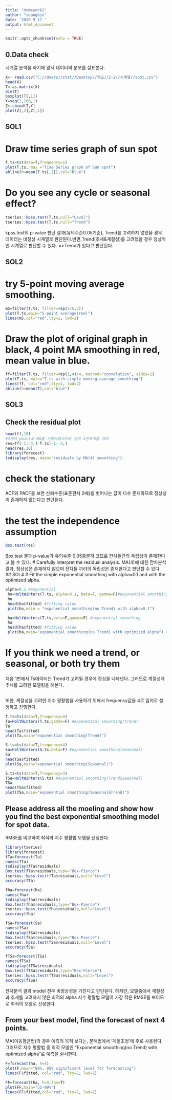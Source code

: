 ---
title: "Homework2"
author: "seongbin"
date: '2020 9 17 '
output: html_document
---

```{r setup, include=FALSE}
knitr::opts_chunk$set(echo = TRUE)
```

## 0.Data check
시계열 분석을 하기에 앞서 데이터의 분포를 살표본다.


```{r data}
X<- read.csv("C://Users//stat//Desktop//학교//2-2//시계열//spot.csv")
head(X)
T<-as.matrix(X)
dim(T)
boxplot(T[,1])
Y=seq(1,100,1)
Z<-cbind(T,Y)
plot(Z[,2],Z[,1])
```





## SOL1

# Draw time series graph of sun spot
```{r 1-1}
T.ts=ts(data=T,frequency=1)
plot(T.ts, mai ="Time Series graph of Sun spot")
abline(h=mean(T.ts[,1]),col="blue")
```

# Do you see any cycle or seasonal effect?

```{r 1-2}
tseries::kpss.test(T.ts,null="Level")
tseries::kpss.test(T.ts,null="Trend")
```
kpss.test의 p-value 판단 결과(유의수준0.05기준), Trend를 고려하지 않았을 경우 데이터는 비정상 시계열로 판단된다.반면,Trend(추세&계절성)를 고려했을 경우 정상적인 시계열로 판단할 수 있다.
=>Trend가 있다고 판단된다.




## SOL2

# try 5-point moving average smoothing.

```{r 2-1}
m5=filter(T.ts, filter=rep(1/5,5))
plot(T.ts,main="5-point average(red)")
lines(m5,col="red",lty=2, lwd=2)
```

# Draw the plot of original graph in black, 4 point MA smoothing in red, mean value in blue.
```{r 2-2}
ff=filter(T.ts, filter=rep(1,4)/4, method="convolution", sides=1)
plot(T.ts, main="T.ts with simple moving average smoothing")
lines(ff, col="red",lty=2, lwd=2)
abline(h=mean(T),col="blue")
```


## SOL3

## Check the residual plot
```{r 3-1}
head(ff,10)
#4개의 point로 MA를 시행하였으므로 앞의 3관측치를 제외
res=ff[-1:-3,]-T.ts[-1:-3,]
head(res,10)
library(forecast)
tsdisplay(res, main="residuals by MA(4) smoothing")
```

# check the stationary
ACF와 PACF를 보면 신뢰수준(표준편차 2배)을 벗어나는 값이 다수 존재하므로 정상성이 존재하지 않는다고 판단된다.



#  the test the independence assumption

```{r 3-2}
Box.test(res)
```
Box.test 결과 p-value가 유의수준 0.05충분히 크므로 잔차들간의 독립성이 존재한다고 볼 수 있다.
#  Carefully interpret the residual analysis.
MA(4)에 대한 잔차분석 결과, 정상성은 존재하지 않으며 잔차들 끼리의 독립성은 존재한다고 판단할 수 있다.
## SOL4
# Fit the simple exponential smoothing with alpha=0.1 and with the optimized alpha.
```{r 4-1}
alpha=0.1 #exponential
 ho=HoltWinters(T.ts, alpha=0.1, beta=F, gamma=F)#exponential smoothing#(beta=F, gamma=F): no trend and no seasonal effect
 ho
 head(ho$fitted) #fitting value
 plot(ho,main = "exponential smoothing(no Trend) with alpha=0.1")

 ha=HoltWinters(T.ts,beta=F,gamma=F) #exponential smoothing
 ha
 head(ha$fitted) #fitting value
 plot(ha,main="exponential smoothing(no Trend) with optimized alpha") #the red line is the fitted value
```

# If you think we need a trend, or seasonal, or both try them
처음 1번에서 Ts데이터는 Trend가 고려될 경우에 정상을 나타낸다. 그러므로 계절성과 추세를 고려한 모델링을 해본다.
```{r}
```


또한, 계절성을 고려한 지수 평활법을 사용하기 위해서 frequency값을 4로 임의로 설정하고 진행한다.

```{r 4-2}
T.ts=ts(data=T,frequency=4)
Ta=HoltWinters(T.ts,gamma=F) #exponential smoothing(trend)
Ta
head(Ta$fitted)
plot(Ta,main="exponential smoothing(Trend)")
```

```{r 4-2-2}
S.ts=ts(data=T,frequency=4)
Sa=HoltWinters(S.ts,beta=F) #exponential smoothing(Seasonal)
Sa
head(Sa$fitted)
plot(Sa,main="exponential smoothing(Seasonal)")
```

```{r 4-2-3}
S.ts=ts(data=T,frequency=4)
TSa=HoltWinters(S.ts) #exponential smoothing(Trend&Seasonal)
TSa
head(TSa$fitted)
plot(TSa,main="exponential smoothing(Seasonal&Trend)")
```

##  Please address all the moeling and show how you find the best exponential smoothing model for spot data.
RMSE를 비교하여 최적의 지수 평활법 모델을 선정한다.
```{r 4-3}
library(tseries)
library(forecast)
fTa=forecast(Ta)
names(fTa)
tsdisplay(fTa$residuals)
Box.test(fTa$residuals,type="Box-Pierce")
tseries::kpss.test(fTa$residuals,null="Level")
accuracy(fTa)
```
```{r 4-3-2}
fha=forecast(ha)
names(fha)
tsdisplay(fha$residuals)
Box.test(fha$residuals,type="Box-Pierce")
tseries::kpss.test(fha$residuals,null="Level")
accuracy(fha)

fSa=forecast(Sa)
names(fSa)
tsdisplay(fSa$residuals)
Box.test(fSa$residuals,type="Box-Pierce")
tseries::kpss.test(fSa$residuals,null="Level")
accuracy(fSa)
```
```{r 4-3-3}
fTSa=forecast(TSa)
names(fTSa)
tsdisplay(fTSa$residuals)
Box.test(fTSa$residuals,type="Box-Pierce")
tseries::kpss.test(fTSa$residuals,null="Level")
accuracy(fTSa)
```

잔차분석 결과 model 전부 비정상성을 가진다고 판단된다.
하지만, 모델중에서 계절성과 추세를 고려하지 않은 최적의 alpha 지수 평활법 모댈이 가장 작은 RMSE를 보이므로 최적의 모델로 선정한다.
 
## From your best model, find the forecast of next 4 points.
MA(이동평균법)의 경우 예측의 목적 보다는, 분해법에서 '계절조정'에 주로 사용된다. 그러므로 지수 평활법 중 최적 모델인
"Exponential smoothing(no Trend) with optimized alpha"로 예측을 실시한다.
```{r 5}
F=forecast(ha, h=4)
plot(F,main="80%, 95% significant level for forecasting") 
lines(F$fitted, col="red", lty=2, lwd=2)
```
```{r 5-2}
FF=forecast(ha, h=4,fan=T)
plot(FF,main="55-99%")
lines(FF$fitted,col="red", lty=2, lwd=2)
```
```{r ds}
```



